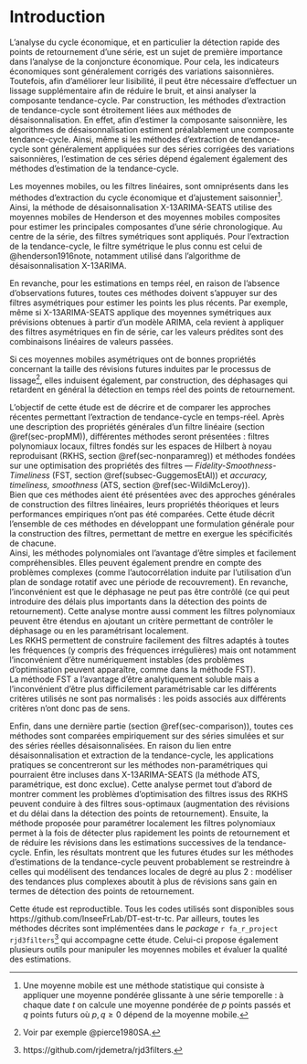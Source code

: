 \newpage

# Introduction {-}

L’analyse du cycle économique, et en particulier la détection rapide des points de retournement d'une série, est un sujet de première importance dans l'analyse de la conjoncture économique. 
Pour cela, les indicateurs économiques sont généralement corrigés des variations saisonnières.
Toutefois, afin d'améliorer leur lisibilité, il peut être nécessaire d'effectuer un lissage supplémentaire afin de réduire le bruit, et ainsi analyser la composante tendance-cycle.
Par construction, les méthodes d’extraction de tendance-cycle sont étroitement liées aux méthodes de désaisonnalisation.
En effet, afin d'estimer la composante saisonnière, les algorithmes de désaisonnalisation estiment préalablement une composante tendance-cycle.
Ainsi, même si les méthodes d’extraction de tendance-cycle sont généralement appliquées sur des séries corrigées des variations saisonnières, l'estimation de ces séries dépend également également des méthodes d'estimation de la tendance-cycle.

Les moyennes mobiles, ou les filtres linéaires, sont omniprésents dans les méthodes d'extraction du cycle économique et d'ajustement saisonnier^[
Une moyenne mobile est une méthode statistique qui consiste à appliquer une moyenne pondérée glissante à une série temporelle : à chaque date $t$ on calcule une moyenne pondérée de $p$ points passés et $q$ points futurs où $p,q\geq0$ dépend de la moyenne mobile.
]. 
Ainsi, la méthode de désaisonnalisation X-13ARIMA-SEATS utilise des moyennes mobiles de Henderson et des moyennes mobiles composites pour estimer les principales composantes d'une série chronologique. 
Au centre de la série, des filtres symétriques sont appliqués. 
Pour l'extraction de la tendance-cycle, le filtre symétrique le plus connu est celui de @henderson1916note, notamment utilisé dans l'algorithme de désaisonnalisation X-13ARIMA. 
 
En revanche, pour les estimations en temps réel, en raison de l’absence d’observations futures, toutes ces méthodes doivent s'appuyer sur des filtres asymétriques pour estimer les points les plus récents. 
Par exemple, même si X-13ARIMA-SEATS applique des moyennes symétriques aux prévisions obtenues à partir d'un modèle ARIMA, cela revient à appliquer des filtres asymétriques en fin de série, car les valeurs prédites sont des combinaisons linéaires de valeurs passées. 

Si ces moyennes mobiles asymétriques ont de bonnes propriétés concernant la taille des révisions futures induites par le processus de lissage^[Voir par exemple @pierce1980SA.], elles induisent également, par construction, des déphasages qui retardent en général la détection en temps réel des points de retournement.


L'objectif de cette étude est de décrire et de comparer les approches récentes permettant l’extraction de tendance-cycle en temps-réel. 
Après une description des propriétés générales d’un filtre linéaire (section \@ref(sec-propMM)), différentes méthodes seront présentées :
filtres polynomiaux locaux, filtres fondés sur les espaces de Hilbert à noyau reproduisant (RKHS, section \@ref(sec-nonparamreg)) et méthodes fondées sur une optimisation des propriétés des filtres --- *Fidelity-Smoothness-Timeliness* (FST, section\ \@ref(subsec-GuggemosEtAl)) et *accuracy, timeliness, smoothness* (ATS, section \@ref(sec-WildiMcLeroy)).  
Bien que ces méthodes aient été présentées avec des approches générales de construction des filtres linéaires, leurs propriétés théoriques et leurs performances empiriques n'ont pas été comparées.
Cette étude décrit l'ensemble de ces méthodes en développant une formulation générale pour la construction des filtres, permettant de mettre en exergue les spécificités de chacune.\
Ainsi, les méthodes polynomiales ont l'avantage d'être simples et facilement compréhensibles. 
Elles peuvent également prendre en compte des problèmes complexes (comme l'autocorrélation induite par l'utilisation d'un plan de sondage rotatif avec une période de recouvrement). 
En revanche, l'inconvénient est que le déphasage ne peut pas être contrôlé (ce qui peut introduire des délais plus importants dans la détection des points de retournement).
Cette analyse montre aussi comment les filtres polynomiaux peuvent être étendus en ajoutant un critère permettant de contrôler le déphasage ou en les paramétrisant localement.\
Les RKHS permettent de construire facilement des filtres adaptés à toutes les fréquences (y compris des fréquences irrégulières) mais ont notamment l'inconvénient d'être numériquement instables (des problèmes d'optimisation peuvent apparaître, comme dans la méthode FST).\
La méthode FST a l'avantage d'être analytiquement soluble mais a l'inconvénient d'être plus difficilement paramétrisable car les différents critères utilisés ne sont pas normalisés : les poids associés aux différents critères n'ont donc pas de sens.

Enfin, dans une dernière partie (section \@ref(sec-comparison)), toutes ces méthodes sont comparées empiriquement sur des séries simulées et sur des séries réelles désaisonnalisées.
En raison du lien entre désaisonnalisation et extraction de la tendance-cycle, les applications pratiques se concentreront sur les méthodes non-paramétriques qui pourraient être incluses dans X-13ARIMA-SEATS (la méthode ATS, paramétrique, est donc exclue).
Cette analyse permet tout d'abord de montrer comment les problèmes d'optimisation des filtres issus des RKHS peuvent conduire à des filtres sous-optimaux (augmentation des révisions et du délai dans la détection des points de retournement).
Ensuite, la méthode proposée pour paramétrer localement les filtres polynomiaux permet à la fois de détecter plus rapidement les points de retournement et de réduire les révisions dans les estimations successives de la tendance-cycle.
Enfin, les résultats montrent que les futures études sur les méthodes d'estimations de la tendance-cycle peuvent probablement se restreindre à celles qui modélisent des tendances locales de degré au plus 2 : modéliser des tendances plus complexes aboutit à plus de révisions sans gain en termes de détection des points de retournement.

Cette étude est reproductible.
Tous les codes utilisés sont disponibles sous https://github.com/InseeFrLab/DT-est-tr-tc.
Par ailleurs, toutes les méthodes décrites sont implémentées dans le *package* `r fa_r_project` `rjd3filters`^[https://github.com/rjdemetra/rjd3filters.] qui accompagne cette étude.
Celui-ci propose également plusieurs outils pour manipuler les moyennes mobiles et évaluer la qualité des estimations.


\newpage
